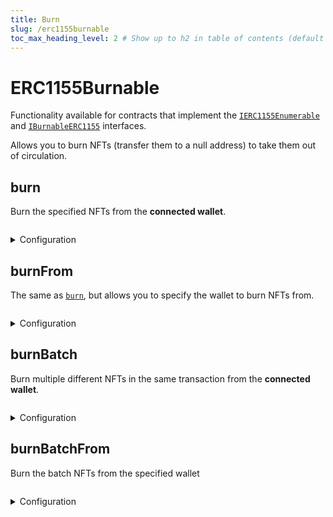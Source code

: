 ```yaml
---
title: Burn
slug: /erc1155burnable
toc_max_heading_level: 2 # Show up to h2 in table of contents (default is up to h3)
---
```


# ERC1155Burnable

Functionality available for contracts that implement the
[`IERC1155Enumerable`](/contracts/IERC1155Enumerable) and
[`IBurnableERC1155`](/contracts/IBurnableERC1155)
interfaces.

Allows you to burn NFTs (transfer them to a null address) to take them out of circulation.

## burn

Burn the specified NFTs from the **connected wallet**.

```csharp

```

<details>
  <summary>Configuration</summary>
  <div>

#### tokenId

The token ID of the NFT(s) you want to burn.

Must be a `string`, `number`, or `BigNumber`.

```csharp

```

#### amount

The amount of the NFT you want to burn of the specified token ID.

Must be a `string`, `number`, or `BigNumber`.

```csharp

```

</div>
</details>

## burnFrom

The same as [`burn`](#burn), but allows you to specify the wallet to burn NFTs from.

```csharp

```

<details>
  <summary>Configuration</summary>
  <div>

#### account

The address of the wallet to burn NFTs from.

Must be a `string`.

```csharp

```

#### tokenId

Same as [`tokenId` in `burn`](#tokenid).

#### amount

Same as [`amount` in `burn`](#amount).

</div>
</details>

## burnBatch

Burn multiple different NFTs in the same transaction from the **connected wallet**.

```csharp

```

<details>
  <summary>Configuration</summary>
  <div>

#### tokenIds

An array of token IDs of the NFTs you want to burn.

Must be an array of `string`, `number`, or `BigNumber`.

```csharp

```

#### amounts

An array of the amounts of each NFT you want to burn.

The index of each amount corresponds to the index of the token ID in the `tokenIds` array.

For example, the first item in the `tokenIds` array will have the first item in the `amounts` array burned.

Must be an array of `string`, `number`, or `BigNumber`.

```csharp

```

</div>
</details>

## burnBatchFrom

Burn the batch NFTs from the specified wallet

```csharp

```

<details>
  <summary>Configuration</summary>
  <div>

#### address

The address of the wallet to burn NFTs from.

Must be a `string`.

```csharp

```

#### tokenIds

Same as [`tokenIds` in `burnBatch`](#tokenids).

#### amounts

Same as [`amounts` in `burnBatch`](#amounts).

</div>
</details>
